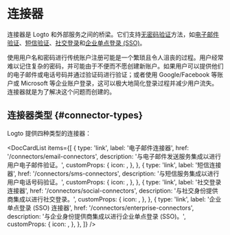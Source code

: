 
# 连接器

连接器是 Logto 和外部服务之间的桥梁。它们支持[无密码验证](https://auth.wiki/passwordless)方法，如[电子邮件验证](/end-user-flows/sign-up-and-sign-in/sign-in)、[短信验证](/end-user-flows/sign-up-and-sign-in/sign-in)、[社交登录](/end-user-flows/sign-up-and-sign-in/social-sign-in)和[企业单点登录 (SSO)](/end-user-flows/enterprise-sso)。

使用用户名和密码进行传统账户注册可能是一个繁琐且令人沮丧的过程。用户经常难以记住复杂的密码，并可能由于不便而不愿创建新账户。如果用户可以提供他们的电子邮件或电话号码并通过验证码进行验证；或者使用 Google/Facebook 等账户或 Microsoft 等企业账户登录，这可以极大地简化登录过程并减少用户流失。连接器就是为了解决这个问题而创建的。

## 连接器类型 \{#connector-types}

Logto 提供四种类型的连接器：

<DocCardList
  items={[
    {
      type: 'link',
      label: '电子邮件连接器',
      href: '/connectors/email-connectors',
      description: '与电子邮件发送服务集成以进行用户电子邮件验证。',
      customProps: {
        icon: <Email />,
      },
    },
    {
      type: 'link',
      label: '短信连接器',
      href: '/connectors/sms-connectors',
      description: '与短信服务集成以进行用户电话号码验证。',
      customProps: {
        icon: <Mobile />,
      },
    },
    {
      type: 'link',
      label: '社交登录连接器',
      href: '/connectors/social-connectors',
      description: '与社交身份提供商集成以进行社交登录。',
      customProps: {
        icon: <Social />,
      },
    },
    {
      type: 'link',
      label: '企业单点登录 (SSO) 连接器',
      href: '/connectors/enterprise-connectors',
      description: '与企业身份提供商集成以进行企业单点登录 (SSO)。',
      customProps: {
        icon: <Enterprise />,
      },
    },
  ]}
/>
